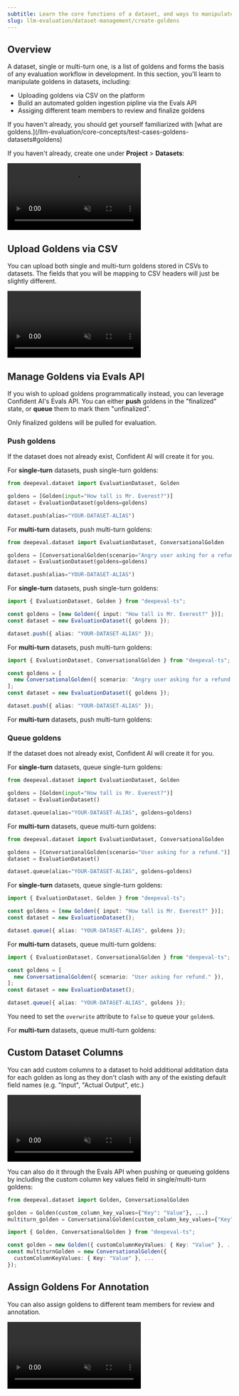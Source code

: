 ```yaml
---
subtitle: Learn the core functions of a dataset, and ways to manipulate goldens within
slug: llm-evaluation/dataset-management/create-goldens
---
```


## Overview

A dataset, single or multi-turn one, is a list of goldens and forms the basis of any evaluation workflow in development. In this section, you'll learn to manipulate goldens in datasets, including:

- Uploading goldens via CSV on the platform
- Build an automated golden ingestion pipline via the Evals API
- Assiging different team members to review and finalize goldens

<Tip>
  If you haven't already, you should get yourself familiarized with [what are
  goldens.](/llm-evaluation/core-concepts/test-cases-goldens-datasets#goldens)
</Tip>

If you haven't already, create one under **Project** > **Datasets**:

<Frame caption="Create Dataset on Confident AI" background="subtle">

<video
  autoPlay
  loop
  muted
  src="https://confident-docs.s3.us-east-1.amazonaws.com/datasets:create-4k.mp4"
  type="video/mp4"
/>

</Frame>

## Upload Goldens via CSV

You can upload both single and multi-turn goldens stored in CSVs to datasets. The fields that you will be mapping to CSV headers will just be slightly different.

<Frame caption="Upload Goldens via CSV" background="subtle">

<video
  autoPlay
  loop
  muted
  src="https://confident-docs.s3.us-east-1.amazonaws.com/datasets:upload-csv-4k.mp4"
  type="video/mp4"
/>

</Frame>

## Manage Goldens via Evals API

If you wish to upload goldens programmatically instead, you can leverage Confident AI's Evals API. You can either **push** goldens in the "finalized" state, or **queue** them to mark them "unfinalized".

<Note>Only finalized goldens will be pulled for evaluation.</Note>

### Push goldens

If the dataset does not already exist, Confident AI will create it for you.

<Tabs>

<Tab title="Python" language="python">

For **single-turn** datasets, push single-turn goldens:

```python main.py
from deepeval.dataset import EvaluationDataset, Golden

goldens = [Golden(input="How tall is Mr. Everest?")]
dataset = EvaluationDataset(goldens=goldens)

dataset.push(alias="YOUR-DATASET-ALIAS")
```

For **multi-turn** datasets, push multi-turn goldens:

```python main.py
from deepeval.dataset import EvaluationDataset, ConversationalGolden

goldens = [ConversationalGolden(scenario="Angry user asking for a refund.")]
dataset = EvaluationDataset(goldens=goldens)

dataset.push(alias="YOUR-DATASET-ALIAS")
```

</Tab>

<Tab title="Typescript" language="typescript">
 
 For **single-turn** datasets, push single-turn goldens:

```ts index.ts
import { EvaluationDataset, Golden } from "deepeval-ts";

const goldens = [new Golden({ input: "How tall is Mr. Everest?" })];
const dataset = new EvaluationDataset({ goldens });

dataset.push({ alias: "YOUR-DATASET-ALIAS" });
```

For **multi-turn** datasets, push multi-turn goldens:

```ts index.ts
import { EvaluationDataset, ConversationalGolden } from "deepeval-ts";

const goldens = [
  new ConversationalGolden({ scenario: "Angry user asking for a refund." }),
];
const dataset = new EvaluationDataset({ goldens });

dataset.push({ alias: "YOUR-DATASET-ALIAS" });
```

</Tab>

<Tab title="curL" language="curl">

<EndpointRequestSnippet endpoint="POST /v1/datasets/{alias}" example="Single-Turn" />

For **multi-turn** datasets, push multi-turn goldens:

<EndpointRequestSnippet endpoint="POST /v1/datasets/{alias}" example="Multi-Turn" />

</Tab>

</Tabs>

### Queue goldens

If the dataset does not already exist, Confident AI will create it for you.

<Tabs>

<Tab title="Python" language="python">

For **single-turn** datasets, queue single-turn goldens:

```python main.py
from deepeval.dataset import EvaluationDataset, Golden

goldens = [Golden(input="How tall is Mr. Everest?")]
dataset = EvaluationDataset()

dataset.queue(alias="YOUR-DATASET-ALIAS", goldens=goldens)
```

For **multi-turn** datasets, queue multi-turn goldens:

```python main.py
from deepeval.dataset import EvaluationDataset, ConversationalGolden

goldens = [ConversationalGolden(scenario="User asking for a refund.")]
dataset = EvaluationDataset()

dataset.queue(alias="YOUR-DATASET-ALIAS", goldens=goldens)
```

</Tab>

<Tab title="Typescript" language="typescript">

For **single-turn** datasets, queue single-turn goldens:

```ts index.ts
import { EvaluationDataset, Golden } from "deepeval-ts";

const goldens = [new Golden({ input: "How tall is Mr. Everest?" })];
const dataset = new EvaluationDataset();

dataset.queue({ alias: "YOUR-DATASET-ALIAS", goldens });
```

For **multi-turn** datasets, queue multi-turn goldens:

```ts index.ts
import { EvaluationDataset, ConversationalGolden } from "deepeval-ts";

const goldens = [
  new ConversationalGolden({ scenario: "User asking for refund." }),
];
const dataset = new EvaluationDataset();

dataset.queue({ alias: "YOUR-DATASET-ALIAS", goldens });
```

</Tab>

<Tab title="curL" language="curl">

You need to set the `overwrite` attribute to `false` to queue your `golden`s.

<EndpointRequestSnippet endpoint="POST /v1/datasets/{alias}" example="Single-Turn" />

For **multi-turn** datasets, queue multi-turn goldens:

<EndpointRequestSnippet endpoint="POST /v1/datasets/{alias}" example="Multi-Turn" />

</Tab>

</Tabs>

## Custom Dataset Columns

You can add custom columns to a dataset to hold additional additation data for each golden as long as they don't clash with any of the existing default field names (e.g. "Input", "Actual Output", etc.)

<Frame caption="Create Custom Columns" background="subtle">

<video
  autoPlay
  loop
  muted
  src="https://confident-docs.s3.us-east-1.amazonaws.com/datasets:new-column-4k.mp4"
  type="video/mp4"
/>

</Frame>

You can also do it through the Evals API when pushing or queueing goldens by including the custom column key values field in single/multi-turn goldens:

<Tabs>

<Tab title="Python" language="python">

```python main.py
from deepeval.dataset import Golden, ConversationalGolden

golden = Golden(custom_column_key_values={"Key": "Value"}, ...)
multiturn_golden = ConversationalGolden(custom_column_key_values={"Key": "Value"}, ...)
```

</Tab>

<Tab title="Typescript" language="typescript">

```ts index.ts
import { Golden, ConversationalGolden } from "deepeval-ts";

const golden = new Golden({ customColumnKeyValues: { Key: "Value" }, ... });
const multiturnGolden = new ConversationalGolden({
  customColumnKeyValues: { Key: "Value" }, ...
});
```

</Tab>

<Tab title="curL" language="curl">

<EndpointRequestSnippet endpoint="POST /v1/datasets/{alias}" example="Custom-Columns" />

</Tab>

</Tabs>

## Assign Goldens For Annotation

You can also assign goldens to different team members for review and annotation.

<Frame caption="Assign Goldens for Annotation" background="subtle">

<video
  autoPlay
  loop
  muted
  src="https://confident-docs.s3.us-east-1.amazonaws.com/datasets:assign-4k.mp4"
  type="video/mp4"
/>

</Frame>
